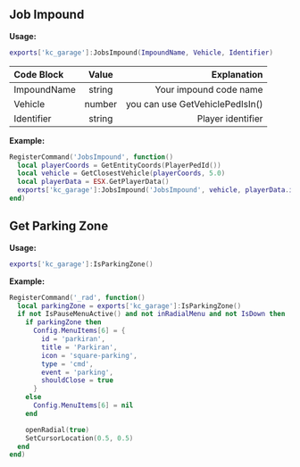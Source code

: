 
## Job Impound

**Usage:** 
```lua
exports['kc_garage']:JobsImpound(ImpoundName, Vehicle, Identifier)
```
| Code Block  | Value   | Explanation                     |
| :-----      | :----:  | ----:                           |
| ImpoundName | string  | Your impound code name          |
| Vehicle     | number  | you can use GetVehiclePedIsIn() |
| Identifier  | string  | Player identifier               |


**Example:**
```lua copy
RegisterCommand('JobsImpound', function()
  local playerCoords = GetEntityCoords(PlayerPedId())
  local vehicle = GetClosestVehicle(playerCoords, 5.0)
  local playerData = ESX.GetPlayerData()
  exports['kc_garage']:JobsImpound('JobsImpound', vehicle, playerData.identifier)
end)
```

## Get Parking Zone

**Usage:** 

```lua copy
exports['kc_garage']:IsParkingZone()
```
**Example:**

```lua copy
RegisterCommand('_rad', function()
  local parkingZone = exports['kc_garage']:IsParkingZone()
  if not IsPauseMenuActive() and not inRadialMenu and not IsDown then
    if parkingZone then
      Config.MenuItems[6] = {
        id = 'parkiran',
        title = 'Parkiran',
        icon = 'square-parking',
        type = 'cmd',
        event = 'parking',
        shouldClose = true
      }
    else
      Config.MenuItems[6] = nil
    end

    openRadial(true)
    SetCursorLocation(0.5, 0.5)
  end
end)
```